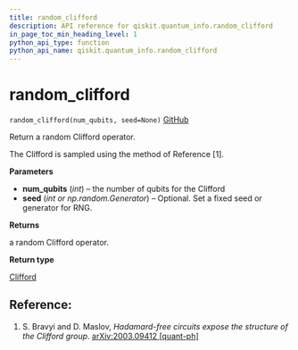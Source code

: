 ```yaml
---
title: random_clifford
description: API reference for qiskit.quantum_info.random_clifford
in_page_toc_min_heading_level: 1
python_api_type: function
python_api_name: qiskit.quantum_info.random_clifford
---
```


# random\_clifford

<span id="qiskit.quantum_info.random_clifford" />

`random_clifford(num_qubits, seed=None)` [GitHub](https://github.com/qiskit/qiskit/tree/stable/0.14/qiskit/quantum_info/operators/symplectic/random.py "view source code")

Return a random Clifford operator.

The Clifford is sampled using the method of Reference \[1].

**Parameters**

*   **num\_qubits** (*int*) – the number of qubits for the Clifford
*   **seed** (*int or np.random.Generator*) – Optional. Set a fixed seed or generator for RNG.

**Returns**

a random Clifford operator.

**Return type**

[Clifford](qiskit.quantum_info.Clifford "qiskit.quantum_info.Clifford")

## Reference:

1.  S. Bravyi and D. Maslov, *Hadamard-free circuits expose the structure of the Clifford group*. [arXiv:2003.09412 \[quant-ph\]](https://arxiv.org/abs/2003.09412)

